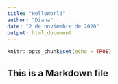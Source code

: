 ```yaml
---
title: "HelloWorld"
author: "Diana"
date: "2 de noviembre de 2020"
output: html_document
---
```


```r
knitr::opts_chunk$set(echo = TRUE)
```

## This is a Markdown file


